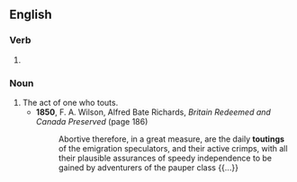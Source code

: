 ==English==

===Verb===
{{head|en|verb form}}

# {{present participle of|tout|lang=en|nocat=1}}

===Noun===
{{en-noun}}

# The act of one who touts.
#* '''1850''', F. A. Wilson, ‎Alfred Bate Richards, ''Britain Redeemed and Canada Preserved'' (page 186)
#*: Abortive therefore, in a great measure, are the daily '''toutings''' of the emigration speculators, and their active crimps, with all their plausible assurances of speedy independence to be gained by adventurers of the pauper class {{...}}
